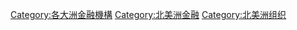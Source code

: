 [[Category:各大洲金融機構|Category:各大洲金融機構]]
[[Category:北美洲金融|Category:北美洲金融]]
[[Category:北美洲组织|Category:北美洲组织]]